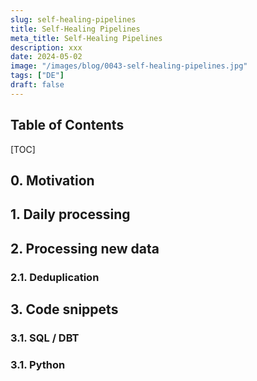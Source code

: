 ```yaml
---
slug: self-healing-pipelines
title: Self-Healing Pipelines
meta_title: Self-Healing Pipelines
description: xxx
date: 2024-05-02
image: "/images/blog/0043-self-healing-pipelines.jpg"
tags: ["DE"]
draft: false
---
```


## Table of Contents

[TOC]

## 0. Motivation

## 1. Daily processing

## 2. Processing new data

### 2.1. Deduplication

## 3. Code snippets

### 3.1. SQL / DBT

### 3.1. Python
